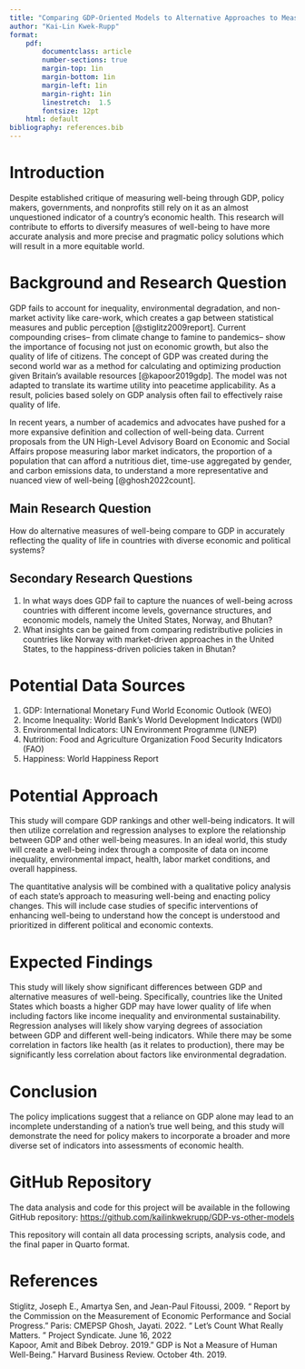 ```yaml
---
title: "Comparing GDP-Oriented Models to Alternative Approaches to Measuring Wellbeing"
author: "Kai-Lin Kwek-Rupp"
format: 
    pdf:
        documentclass: article 
        number-sections: true
        margin-top: 1in
        margin-bottom: 1in
        margin-left: 1in
        margin-right: 1in
        linestretch:  1.5
        fontsize: 12pt
    html: default
bibliography: references.bib
---
```


# Introduction

Despite established critique of measuring well-being through GDP, policy makers, governments, and nonprofits still rely on it as an almost unquestioned indicator of a country's economic health. This research will contribute to efforts to diversify measures of well-being to have more accurate analysis and more precise and pragmatic policy solutions which will result in a more equitable world.

# Background and Research Question

GDP fails to account for inequality, environmental degradation, and non-market activity like care-work, which creates a gap between statistical measures and public perception [@stiglitz2009report]. Current compounding crises– from climate change to famine to pandemics– show the importance of focusing not just on economic growth, but also the quality of life of citizens. The concept of GDP was created during the second world war as a method for calculating and optimizing production given Britain's available resources [@kapoor2019gdp]. The model was not adapted to translate its wartime utility into peacetime applicability. As a result, policies based solely on GDP analysis often fail to effectively raise quality of life.

In recent years, a number of academics and advocates have pushed for a more expansive definition and collection of well-being data. Current proposals from the UN High-Level Advisory Board on Economic and Social Affairs propose measuring labor market indicators, the proportion of a population that can afford a nutritious diet, time-use aggregated by gender, and carbon emissions data, to understand a more representative and nuanced view of well-being [@ghosh2022count].

## Main Research Question

How do alternative measures of well-being compare to GDP in accurately reflecting the quality of life in countries with diverse economic and political systems?

## Secondary Research Questions

1. In what ways does GDP fail to capture the nuances of well-being across countries with different income levels, governance structures, and economic models, namely the United States, Norway, and Bhutan?
2. What insights can be gained from comparing redistributive policies in countries like Norway with market-driven approaches in the United States, to the happiness-driven policies taken in Bhutan?

# Potential Data Sources

1. GDP: International Monetary Fund World Economic Outlook (WEO)
2. Income Inequality: World Bank's World Development Indicators (WDI)
3. Environmental Indicators: UN Environment Programme (UNEP)
4. Nutrition: Food and Agriculture Organization Food Security Indicators (FAO)
5. Happiness: World Happiness Report

# Potential Approach

This study will compare GDP rankings and other well-being indicators. It will then utilize correlation and regression analyses to explore the relationship between GDP and other well-being measures. In an ideal world, this study will create a well-being index through a composite of data on income inequality, environmental impact, health, labor market conditions, and overall happiness.

The quantitative analysis will be combined with a qualitative policy analysis of each state's approach to measuring well-being and enacting policy changes. This will include case studies of specific interventions of enhancing well-being to understand how the concept is understood and prioritized in different political and economic contexts.

# Expected Findings

This study will likely show significant differences between GDP and alternative measures of well-being. Specifically, countries like the United States which boasts a higher GDP may have lower quality of life when including factors like income inequality and environmental sustainability. Regression analyses will likely show varying degrees of association between GDP and different well-being indicators. While there may be some correlation in factors like health (as it relates to production), there may be significantly less correlation about factors like environmental degradation.

# Conclusion

The policy implications suggest that a reliance on GDP alone may lead to an incomplete understanding of a nation's true well being, and this study will demonstrate the need for policy makers to incorporate a broader and more diverse set of indicators into assessments of economic health.

# GitHub Repository

The data analysis and code for this project will be available in the following GitHub repository: [https://github.com/kailinkwekrupp/GDP-vs-other-models](https://github.com/kailinkwekrupp/GDP-vs-other-models)

This repository will contain all data processing scripts, analysis code, and the final paper in Quarto format.

# References

Stiglitz, Joseph E., Amartya Sen, and Jean-Paul Fitoussi, 2009. “  Report by the Commission on  the Measurement of Economic Performance and Social Progress.”  Paris: CMEPSP 
Ghosh, Jayati. 2022. “  Let’s Count What Really Matters.  ” Project Syndicate. June 16, 2022  
Kapoor, Amit and Bibek Debroy. 2019.”  GDP is Not a Measure of Human Well-Being.”  Harvard  Business Review. October 4th. 2019. 
